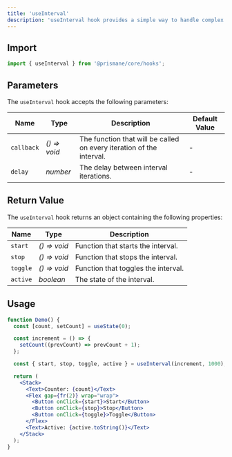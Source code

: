 ---
title: 'useInterval'
description: 'useInterval hook provides a simple way to handle complex intervals.'
---

## Import

```js
import { useInterval } from '@prismane/core/hooks';
```

## Parameters

The `useInterval` hook accepts the following parameters:

| Name       | Type         | Description                                                          | Default Value |
| ---------- | ------------ | -------------------------------------------------------------------- | ------------- |
| `callback` | _() => void_ | The function that will be called on every iteration of the interval. | -             |
| `delay`    | _number_     | The delay between interval iterations.                               | -             |

## Return Value

The `useInterval` hook returns an object containing the following properties:

| Name     | Type         | Description                         |
| -------- | ------------ | ----------------------------------- |
| `start`  | _() => void_ | Function that starts the interval.  |
| `stop`   | _() => void_ | Function that stops the interval.   |
| `toggle` | _() => void_ | Function that toggles the interval. |
| `active` | _boolean_    | The state of the interval.          |

## Usage

```jsx preview
function Demo() {
  const [count, setCount] = useState(0);

  const increment = () => {
    setCount((prevCount) => prevCount + 1);
  };

  const { start, stop, toggle, active } = useInterval(increment, 1000);

  return (
    <Stack>
      <Text>Counter: {count}</Text>
      <Flex gap={fr(2)} wrap="wrap">
        <Button onClick={start}>Start</Button>
        <Button onClick={stop}>Stop</Button>
        <Button onClick={toggle}>Toggle</Button>
      </Flex>
      <Text>Active: {active.toString()}</Text>
    </Stack>
  );
}
```
